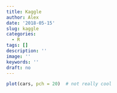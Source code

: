 ```yaml
---
title: Kaggle
author: Alex
date: '2018-05-15'
slug: kaggle
categories:
  - R
tags: []
description: ''
image: ''
keywords: ''
draft: no
---
```



```r
plot(cars, pch = 20)  # not really cool
```
